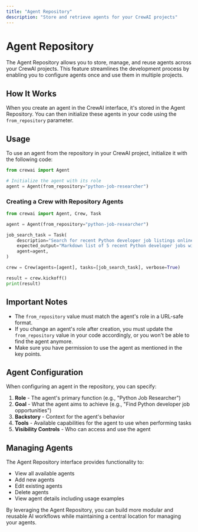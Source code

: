 ```yaml
---
title: "Agent Repository"
description: "Store and retrieve agents for your CrewAI projects"
---
```


# Agent Repository

The Agent Repository allows you to store, manage, and reuse agents across your CrewAI projects. This feature streamlines the development process by enabling you to configure agents once and use them in multiple projects.

## How It Works

When you create an agent in the CrewAI interface, it's stored in the Agent Repository. You can then initialize these agents in your code using the `from_repository` parameter.

## Usage

To use an agent from the repository in your CrewAI project, initialize it with the following code:

```python
from crewai import Agent

# Initialize the agent with its role
agent = Agent(from_repository="python-job-researcher")
```

### Creating a Crew with Repository Agents

```python
from crewai import Agent, Crew, Task

agent = Agent(from_repository="python-job-researcher")

job_search_task = Task(
    description="Search for recent Python developer job listings online",
    expected_output="Markdown list of 5 recent Python developer jobs with details.",
    agent=agent,
)

crew = Crew(agents=[agent], tasks=[job_search_task], verbose=True)

result = crew.kickoff()
print(result)
```

## Important Notes

- The `from_repository` value must match the agent's role in a URL-safe format.
- If you change an agent's role after creation, you must update the `from_repository` value in your code accordingly, or you won't be able to find the agent anymore.
- Make sure you have permission to use the agent as mentioned in the key points.

## Agent Configuration

When configuring an agent in the repository, you can specify:

1. **Role** - The agent's primary function (e.g., "Python Job Researcher")
2. **Goal** - What the agent aims to achieve (e.g., "Find Python developer job opportunities")
3. **Backstory** - Context for the agent's behavior
4. **Tools** - Available capabilities for the agent to use when performing tasks
5. **Visibility Controls** - Who can access and use the agent

## Managing Agents

The Agent Repository interface provides functionality to:

- View all available agents
- Add new agents
- Edit existing agents
- Delete agents
- View agent details including usage examples

By leveraging the Agent Repository, you can build more modular and reusable AI workflows while maintaining a central location for managing your agents.
